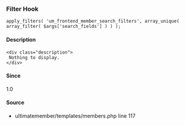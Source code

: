 
<UMBreadCrumb type="filter"/>

### Filter Hook    
    
```
apply_filters( 'um_frontend_member_search_filters', array_unique( array_filter( $args['search_fields'] ) ) );
```

#### Description
    <div class="description">
     Nothing to display.
    </div>

#### Since
<div class="description">
1.0
</div>

#### Source
  - <Link href="https://github.com/ultimatemember/ultimatemember/tree/2.5.0/templates/members.php#L117">ultimatemember/templates/members.php</Link> <Link href="https://github.com/ultimatemember/ultimatemember/tree/2.5.0/templates/members.php#L117">line 117</Link>


